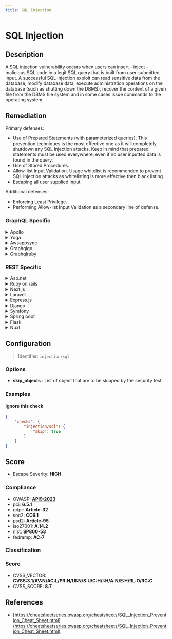 ```yaml
---
title: SQL Injection
---
```


# SQL Injection

## Description

A SQL injection vulnerability occurs when users can insert - inject - malicious SQL code in a legit SQL query that is built from user-submitted input.
A successful SQL injection exploit can read sensitive data from the database, modify database data, execute administration operations on the database (such as shutting down the DBMS), recover the content of a given file from the DBMS file system and in some cases issue commands to the operating system.


## Remediation

Primary defenses:
- Use of Prepared Statements (with parameterized queries). This prevention techniques is the most effective one as it will completely shutdown any SQL injection attacks. Keep in mind that prepared statements must be used everywhere, even if no user inputted data is found in the query.
- Use of Stored Procedures.
- Allow-list Input Validation. Usage whitelist is recommended to prevent SQL injection attacks as whitelisting is more effective then black listing.
- Escaping all user supplied input.

Additional defenses:
- Enforcing Least Privilege.
- Performing Allow-list Input Validation as a secondary line of defense.



### GraphQL Specific

<details>
    <summary>Apollo</summary>

Use Apollo Server's built-in validation features to sanitize and validate user input. Define strict GraphQL schemas and avoid using any form of string concatenation or template literals to inject variables directly into queries.

</details>

<details>
    <summary>Yoga</summary>

In GraphQL Yoga, ensure that all inputs are validated using the GraphQL schema and avoid using raw SQL queries. Use parameterized queries or ORM libraries to handle database interactions.

</details>

<details>
    <summary>Awsappsync</summary>

For AWS AppSync, utilize AWS WAF to block common SQL injection patterns and use VTL resolvers to sanitize user input. Always use parameterized queries when accessing databases.

</details>

<details>
    <summary>Graphqlgo</summary>

In GraphQL Go, validate and sanitize all user inputs. Use the 'github.com/graphql-go/graphql' package to create type-safe resolvers, avoiding raw SQL queries.

</details>

<details>
    <summary>Graphqlruby</summary>

In GraphQL Ruby, use the built-in validation rules and avoid string interpolation in queries. Prefer using ActiveRecord or another ORM to build SQL queries safely.

</details>


### REST Specific

<details>
    <summary>Asp.net</summary>

In ASP.NET, use parameterized queries with SqlCommand or Entity Framework to prevent SQL injection. Validate all user inputs before processing.

</details>

<details>
    <summary>Ruby on rails</summary>

In Ruby on Rails, use Active Record's query interface to avoid SQL injection. Never directly interpolate user input into SQL strings.

</details>

<details>
    <summary>Next.js</summary>

For Next.js API routes, use prepared statements or ORM libraries like Sequelize or TypeORM to interact with databases safely.

</details>

<details>
    <summary>Laravel</summary>

In Laravel, use Eloquent ORM or the query builder's parameter binding to protect against SQL injection. Always validate and sanitize user inputs.

</details>

<details>
    <summary>Express.js</summary>

In Express.js, use parameterized queries with libraries like mysql or Sequelize to prevent SQL injection. Validate all inputs using middleware like express-validator.

</details>

<details>
    <summary>Django</summary>

In Django, use the ORM to construct database queries and avoid raw SQL whenever possible. Use form validation to sanitize user input.

</details>

<details>
    <summary>Symfony</summary>

In Symfony, use Doctrine's DQL or query builder to prevent SQL injection. Always validate and sanitize user inputs with Symfony's form component.

</details>

<details>
    <summary>Spring boot</summary>

In Spring Boot, use JPA Repository or JDBC Template with named parameters to avoid SQL injection. Employ Spring's validation API to validate user inputs.

</details>

<details>
    <summary>Flask</summary>

In Flask, use SQLAlchemy ORM or raw SQL with parameterized queries to protect against SQL injection. Validate inputs using libraries like WTForms.

</details>

<details>
    <summary>Nuxt</summary>

In Nuxt.js, use server-side validation and ORM libraries to interact with databases safely. Avoid concatenating SQL queries with user inputs and use parameterized queries.

</details>

## Configuration

> Identifier: `injection/sql`

### Options

- **skip_objects** : List of object that are to be skipped by the security test.
  



### Examples



#### Ignore this check

```json
{
    "checks": {
        "injection/sql": {
            "skip": true
        }
    }
}
```




## Score

- Escape Severity: **<span className="high-severity">HIGH</span>**

### Compliance

- OWASP: **[API9:2023](https://github.com/OWASP/API-Security/blob/master/editions/2023/en/0xa9-improper-inventory-management.md)**
- pci: **6.5.1**
- gdpr: **Article-32**
- soc2: **CC6.1**
- psd2: **Article-95**
- iso27001: **A.14.2**
- nist: **SP800-53**
- fedramp: **AC-7**

### Classification






### Score

- CVSS_VECTOR: **CVSS:3.1/AV:N/AC:L/PR:N/UI:N/S:U/C:H/I:H/A:N/E:H/RL:O/RC:C**
- CVSS_SCORE: **8.7**

## References

- [https://cheatsheetseries.owasp.org/cheatsheets/SQL_Injection_Prevention_Cheat_Sheet.html](https://cheatsheetseries.owasp.org/cheatsheets/SQL_Injection_Prevention_Cheat_Sheet.html)
  